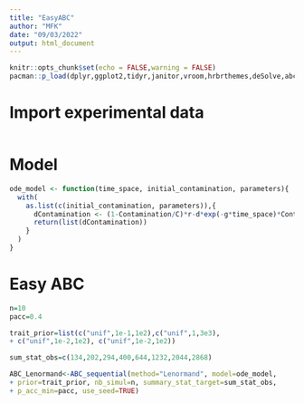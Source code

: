 ```yaml
---
title: "EasyABC"
author: "MFK"
date: "09/03/2022"
output: html_document
---
```


```r
knitr::opts_chunk$set(echo = FALSE,warning = FALSE)
pacman::p_load(dplyr,ggplot2,tidyr,janitor,vroom,hrbrthemes,deSolve,abc,EasyABC)
```


# Import experimental data
```r

```

# Model 
```r
ode_model <- function(time_space, initial_contamination, parameters){
  with(
    as.list(c(initial_contamination, parameters)),{
      dContamination <- (1-Contamination/C)*r-d*exp(-g*time_space)*Contamination
      return(list(dContamination))
    }
  )
}
```

# Easy ABC
```r
n=10
pacc=0.4

trait_prior=list(c("unif",1e-1,1e2),c("unif",1,3e3),
+ c("unif",1e-2,1e2), c("unif",1e-2,1e2))

sum_stat_obs=c(134,202,294,400,644,1232,2044,2868)

ABC_Lenormand<-ABC_sequential(method="Lenormand", model=ode_model,
+ prior=trait_prior, nb_simul=n, summary_stat_target=sum_stat_obs,
+ p_acc_min=pacc, use_seed=TRUE)
```

